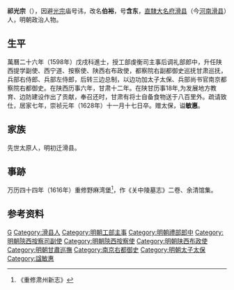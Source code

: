 '''祁光宗'''（{{bd|？||1628年||Qi}}），因避[[明光宗|光宗]]庙号讳，改名'''伯裕'''，号'''含东'''，[[北直隸|直隸]][[大名府|大名府]][[滑县|滑县]]（今[[河南|河南]][[滑县|滑县]]）人，明朝政治人物。

==生平==
萬曆二十六年（1598年）戊戌科進士，授工部虔衡司主事后调礼部郎中，升任陕西提学副使、西宁道、按察使、陕西右布政使，都察院右副都御史巡抚甘肃巡抚，兵部右侍郎、兵部左侍郎，后转三边总制，以边功加太子太保、兵部尚书官南京都察院右都御史。在陕西历事六年，甘肃十二年。在陕甘历事18年,为发展地方教育、边防建设作出了贡献，奉召还时，甘肃有将士自备食物送于八百里外。疏请致仕，居家七年，崇祯元年（1628年）十一月十七日卒。赠太保，谥'''敏惠'''。

== 家族 ==
先世太原人，明初迁滑县。

==事跡==
万历四十四年（1616年）重修野麻湾堡<ref>《重修肃州新志》</ref>，作《关中陵墓志》二卷、余清馆集。

== 参考资料 ==
{{reflist}}

{{萬曆二十六年戊戌科殿試金榜}}

{{Authority control}}

{{DEFAULTSORT:Qi}}
[[Category:祁姓|G]]
[[Category:滑县人|Category:滑县人]]
[[Category:明朝工部主事|Category:明朝工部主事]]
[[Category:明朝禮部郎中|Category:明朝禮部郎中]]
[[Category:明朝陝西按察司副使|Category:明朝陝西按察司副使]]
[[Category:明朝陝西按察使|Category:明朝陝西按察使]]
[[Category:明朝陕西布政使|Category:明朝陕西布政使]]
[[Category:明朝甘肅巡撫|Category:明朝甘肅巡撫]]
[[Category:南京右都御史|Category:南京右都御史]]
[[Category:明朝太子太保|Category:明朝太子太保]]
[[Category:諡敏惠|Category:諡敏惠]]